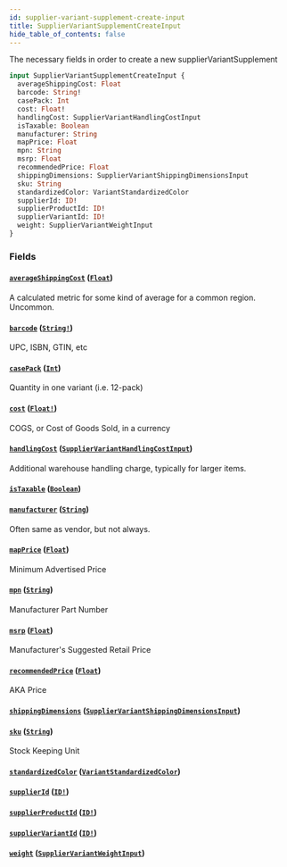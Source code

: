 ```yaml
---
id: supplier-variant-supplement-create-input
title: SupplierVariantSupplementCreateInput
hide_table_of_contents: false
---
```



The necessary fields in order to create a new supplierVariantSupplement

```graphql
input SupplierVariantSupplementCreateInput {
  averageShippingCost: Float
  barcode: String!
  casePack: Int
  cost: Float!
  handlingCost: SupplierVariantHandlingCostInput
  isTaxable: Boolean
  manufacturer: String
  mapPrice: Float
  mpn: String
  msrp: Float
  recommendedPrice: Float
  shippingDimensions: SupplierVariantShippingDimensionsInput
  sku: String
  standardizedColor: VariantStandardizedColor
  supplierId: ID!
  supplierProductId: ID!
  supplierVariantId: ID!
  weight: SupplierVariantWeightInput
}
```


### Fields

#### [`averageShippingCost`](#) ([`Float`](/developers/supplier-apis/supply-api/graphql/reference/scalars/float))

A calculated metric for some kind of average for a common region. Uncommon.


#### [`barcode`](#) ([`String!`](/developers/supplier-apis/supply-api/graphql/reference/scalars/string))

UPC, ISBN, GTIN, etc


#### [`casePack`](#) ([`Int`](/developers/supplier-apis/supply-api/graphql/reference/scalars/int))

Quantity in one variant (i.e. 12-pack)


#### [`cost`](#) ([`Float!`](/developers/supplier-apis/supply-api/graphql/reference/scalars/float))

COGS, or Cost of Goods Sold, in a currency


#### [`handlingCost`](#) ([`SupplierVariantHandlingCostInput`](/developers/supplier-apis/supply-api/graphql/reference/inputs/supplier-variant-handling-cost-input))

Additional warehouse handling charge, typically for larger items.


#### [`isTaxable`](#) ([`Boolean`](/developers/supplier-apis/supply-api/graphql/reference/scalars/boolean))




#### [`manufacturer`](#) ([`String`](/developers/supplier-apis/supply-api/graphql/reference/scalars/string))

Often same as vendor, but not always.


#### [`mapPrice`](#) ([`Float`](/developers/supplier-apis/supply-api/graphql/reference/scalars/float))

Minimum Advertised Price


#### [`mpn`](#) ([`String`](/developers/supplier-apis/supply-api/graphql/reference/scalars/string))

Manufacturer Part Number


#### [`msrp`](#) ([`Float`](/developers/supplier-apis/supply-api/graphql/reference/scalars/float))

Manufacturer's Suggested Retail Price


#### [`recommendedPrice`](#) ([`Float`](/developers/supplier-apis/supply-api/graphql/reference/scalars/float))

AKA Price


#### [`shippingDimensions`](#) ([`SupplierVariantShippingDimensionsInput`](/developers/supplier-apis/supply-api/graphql/reference/inputs/supplier-variant-shipping-dimensions-input))




#### [`sku`](#) ([`String`](/developers/supplier-apis/supply-api/graphql/reference/scalars/string))

Stock Keeping Unit


#### [`standardizedColor`](#) ([`VariantStandardizedColor`](/developers/supplier-apis/supply-api/graphql/reference/enums/variant-standardized-color))




#### [`supplierId`](#) ([`ID!`](/developers/supplier-apis/supply-api/graphql/reference/scalars/id))




#### [`supplierProductId`](#) ([`ID!`](/developers/supplier-apis/supply-api/graphql/reference/scalars/id))




#### [`supplierVariantId`](#) ([`ID!`](/developers/supplier-apis/supply-api/graphql/reference/scalars/id))




#### [`weight`](#) ([`SupplierVariantWeightInput`](/developers/supplier-apis/supply-api/graphql/reference/inputs/supplier-variant-weight-input))







